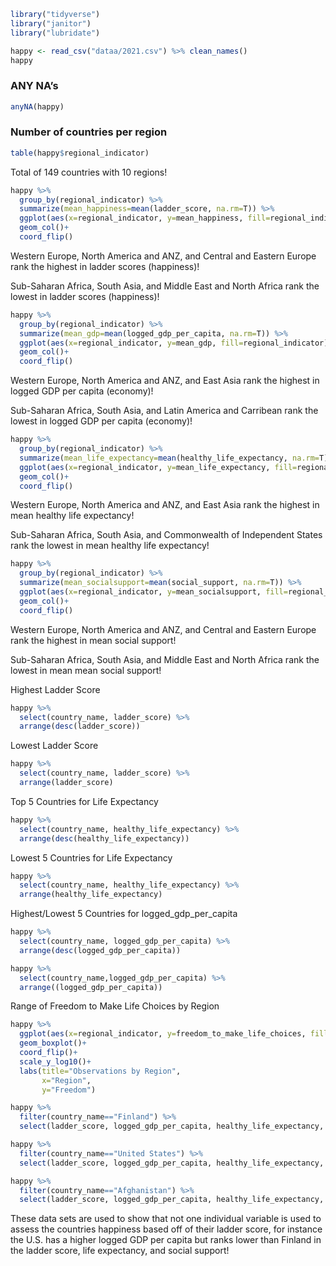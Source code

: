 ```r
library("tidyverse")
library("janitor")
library("lubridate")
```

```r
happy <- read_csv("dataa/2021.csv") %>% clean_names()
happy
```


### ANY NA's

```r
anyNA(happy)
```

### Number of countries per region

```r
table(happy$regional_indicator)
```
Total of 149 countries with 10 regions!


```r
happy %>%
  group_by(regional_indicator) %>%
  summarize(mean_happiness=mean(ladder_score, na.rm=T)) %>%
  ggplot(aes(x=regional_indicator, y=mean_happiness, fill=regional_indicator))+ 
  geom_col()+
  coord_flip()
```

Western Europe, North America and ANZ, and Central and Eastern Europe rank the highest in ladder scores (happiness)!

Sub-Saharan Africa, South Asia, and Middle East and North Africa rank the lowest in ladder scores (happiness)!

```r
happy %>%
  group_by(regional_indicator) %>%
  summarize(mean_gdp=mean(logged_gdp_per_capita, na.rm=T)) %>%
  ggplot(aes(x=regional_indicator, y=mean_gdp, fill=regional_indicator))+ 
  geom_col()+
  coord_flip()
```

Western Europe, North America and ANZ, and East Asia rank the highest in logged GDP per capita (economy)!

Sub-Saharan Africa, South Asia, and Latin America and Carribean rank the lowest in logged GDP per capita (economy)!

```r
happy %>%
  group_by(regional_indicator) %>%
  summarize(mean_life_expectancy=mean(healthy_life_expectancy, na.rm=T)) %>%
  ggplot(aes(x=regional_indicator, y=mean_life_expectancy, fill=regional_indicator))+ 
  geom_col()+
  coord_flip()
```

Western Europe, North America and ANZ, and East Asia rank the highest in mean healthy life expectancy!

Sub-Saharan Africa, South Asia, and Commonwealth of Independent States rank the lowest in mean healthy life expectancy!


```r
happy %>%
  group_by(regional_indicator) %>%
  summarize(mean_socialsupport=mean(social_support, na.rm=T)) %>%
  ggplot(aes(x=regional_indicator, y=mean_socialsupport, fill=regional_indicator))+ 
  geom_col()+
  coord_flip()
```

Western Europe, North America and ANZ, and Central and Eastern Europe rank the highest in mean social support!

Sub-Saharan Africa, South Asia, and Middle East and North Africa rank the lowest in mean  mean social support!

Highest Ladder Score 

```r
happy %>%
  select(country_name, ladder_score) %>%
  arrange(desc(ladder_score))
```

Lowest Ladder Score 

```r
happy %>%
  select(country_name, ladder_score) %>%
  arrange(ladder_score)
```

Top 5 Countries for Life Expectancy

```r
happy %>%
  select(country_name, healthy_life_expectancy) %>%
  arrange(desc(healthy_life_expectancy))
```

Lowest 5 Countries for Life Expectancy

```r
happy %>%
  select(country_name, healthy_life_expectancy) %>%
  arrange(healthy_life_expectancy)
```


Highest/Lowest 5 Countries for logged_gdp_per_capita

```r
happy %>%
  select(country_name, logged_gdp_per_capita) %>%
  arrange(desc(logged_gdp_per_capita))
```

```r
happy %>%
  select(country_name,logged_gdp_per_capita) %>%
  arrange((logged_gdp_per_capita))
```



Range of Freedom to Make Life Choices by Region

```r
happy %>% 
  ggplot(aes(x=regional_indicator, y=freedom_to_make_life_choices, fill=regional_indicator))+
  geom_boxplot()+
  coord_flip()+
  scale_y_log10()+
  labs(title="Observations by Region",
       x="Region",
       y="Freedom")
```

```r
happy %>%
  filter(country_name=="Finland") %>%
  select(ladder_score, logged_gdp_per_capita, healthy_life_expectancy, social_support)
```

```r
happy %>%
  filter(country_name=="United States") %>%
  select(ladder_score, logged_gdp_per_capita, healthy_life_expectancy, social_support) 
```



```r
happy %>%
  filter(country_name=="Afghanistan") %>%
  select(ladder_score, logged_gdp_per_capita, healthy_life_expectancy, social_support) 
```


These data sets are used to show that not one individual variable is used to assess the countries happiness based off of their ladder score, for instance the U.S. has a higher logged GDP per capita but ranks lower than Finland in the ladder score, life expectancy, and social support! 







